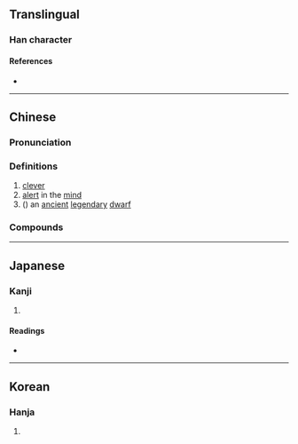 {{character info/new}}
==Translingual==

===Han character===
{{Han char|rn=9|rad=人|as=12|sn=14|four=20231|canj=OOGF|ids=⿰亻焦}}

====References====
* {{Han ref|kx=0117.240|dkj=01127|dj=0249.090|hdz=10220.070|uh=50EC|ud=20716|bh=E0FA|bd=57594}}

----

==Chinese==
{{zh-forms}}

===Pronunciation===
{{zh-pron
|m=jiāo
|m-s=
|dg=
|c=ziu1,ziu3
|c-t=
|g=
|h=pfs=
|j=
|md=
|mn=chiâu
|mn-t=
|w=
|x=
|mc=y
|oc=y
|cat=a,n
}}
{{zh-attn-split}}

===Definitions===
{{zh-hanzi}}

# [[clever]]
# [[alert]] in the [[mind]]
# ({{zh-only|僬僥}}) an [[ancient]] [[legendary]] [[dwarf]]

===Compounds===
{{zh-der|僬僥|僬眇|僬僬|僬僚}} <!-- might be missing some Min Nan compounds -->

----

==Japanese==

===Kanji===
{{ja-kanji|grade=|rs=人12}}

# {{defn|lang=ja|sort=人12}}

====Readings====
* {{ja-readings|on=[[しょう]] (shō), [[じょう]] (jō)|kun=[[はしる]] (hashiru)}}

----

==Korean==

===Hanja===
{{ko-hanja|hangeul=초|rv=cho|mr=ch'o}}

# {{defn|lang=ko|sort=人12}}